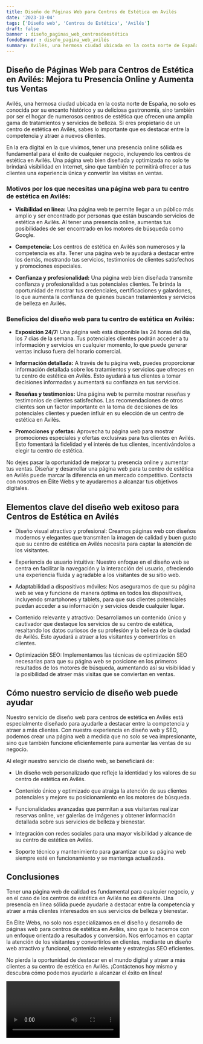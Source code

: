 ```yaml
---
title: Diseño de Páginas Web para Centros de Estética en Avilés
date: '2023-10-04'
tags: ['Diseño web', 'Centros de Estética', 'Avilés']
draft: false
banner : diseño_paginas_web_centrosdeestética
fondoBanner : diseño_pagina_web_avilés
summary: Avilés, una hermosa ciudad ubicada en la costa norte de España, no solo es conocida por su encanto histórico y su deliciosa gastronomía, sino también por ser el hogar de numerosos centros de estética que ofrecen una amplia gama de tratamientos y servicios de belleza. Si eres propietario de un centro de estética en Avilés, sabes lo importante que es destacar entre la competencia y atraer a nuevos clientes.
---
```


## **Diseño de Páginas Web para Centros de Estética en Avilés: Mejora tu Presencia Online y Aumenta tus Ventas**

Avilés, una hermosa ciudad ubicada en la costa norte de España, no solo es conocida por su encanto histórico y su deliciosa gastronomía, sino también por ser el hogar de numerosos centros de estética que ofrecen una amplia gama de tratamientos y servicios de belleza. Si eres propietario de un centro de estética en Avilés, sabes lo importante que es destacar entre la competencia y atraer a nuevos clientes.

En la era digital en la que vivimos, tener una presencia online sólida es fundamental para el éxito de cualquier negocio, incluyendo los centros de estética en Avilés. Una página web bien diseñada y optimizada no solo te brindará visibilidad en Internet, sino que también te permitirá ofrecer a tus clientes una experiencia única y convertir las visitas en ventas. 

### **Motivos por los que necesitas una página web para tu centro de estética en Avilés:**

- **Visibilidad en línea:** Una página web te permite llegar a un público más amplio y ser encontrado por personas que están buscando servicios de estética en Avilés. Al tener una presencia online, aumentas tus posibilidades de ser encontrado en los motores de búsqueda como Google.

- **Competencia:** Los centros de estética en Avilés son numerosos y la competencia es alta. Tener una página web te ayudará a destacar entre los demás, mostrando tus servicios, testimonios de clientes satisfechos y promociones especiales.

- **Confianza y profesionalidad:** Una página web bien diseñada transmite confianza y profesionalidad a tus potenciales clientes. Te brinda la oportunidad de mostrar tus credenciales, certificaciones y galardones, lo que aumenta la confianza de quienes buscan tratamientos y servicios de belleza en Avilés.

### **Beneficios del diseño web para tu centro de estética en Avilés:**

- **Exposición 24/7:** Una página web está disponible las 24 horas del día, los 7 días de la semana. Tus potenciales clientes podrán acceder a tu información y servicios en cualquier momento, lo que puede generar ventas incluso fuera del horario comercial.

- **Información detallada:** A través de tu página web, puedes proporcionar información detallada sobre los tratamientos y servicios que ofreces en tu centro de estética en Avilés. Esto ayudará a tus clientes a tomar decisiones informadas y aumentará su confianza en tus servicios.

- **Reseñas y testimonios:** Una página web te permite mostrar reseñas y testimonios de clientes satisfechos. Las recomendaciones de otros clientes son un factor importante en la toma de decisiones de los potenciales clientes y pueden influir en su elección de un centro de estética en Avilés.

- **Promociones y ofertas:** Aprovecha tu página web para mostrar promociones especiales y ofertas exclusivas para tus clientes en Avilés. Esto fomentará la fidelidad y el interés de tus clientes, incentivándolos a elegir tu centro de estética.

No dejes pasar la oportunidad de mejorar tu presencia online y aumentar tus ventas. Diseñar y desarrollar una página web para tu centro de estética en Avilés puede marcar la diferencia en un mercado competitivo. Contacta con nosotros en Élite Webs y te ayudaremos a alcanzar tus objetivos digitales.

<GifSeo />

<Cta />

## Elementos clave del diseño web exitoso para Centros de Estética en Avilés

- Diseño visual atractivo y profesional: Creamos páginas web con diseños modernos y elegantes que transmiten la imagen de calidad y buen gusto que su centro de estética en Avilés necesita para captar la atención de los visitantes.

- Experiencia de usuario intuitiva: Nuestro enfoque en el diseño web se centra en facilitar la navegación y la interacción del usuario, ofreciendo una experiencia fluida y agradable a los visitantes de su sitio web. 

- Adaptabilidad a dispositivos móviles: Nos aseguramos de que su página web se vea y funcione de manera óptima en todos los dispositivos, incluyendo smartphones y tablets, para que sus clientes potenciales puedan acceder a su información y servicios desde cualquier lugar.

- Contenido relevante y atractivo: Desarrollamos un contenido único y cautivador que destaque los servicios de su centro de estética, resaltando los datos curiosos de su profesión y la belleza de la ciudad de Avilés. Esto ayudará a atraer a los visitantes y convertirlos en clientes.

- Optimización SEO: Implementamos las técnicas de optimización SEO necesarias para que su página web se posicione en los primeros resultados de los motores de búsqueda, aumentando así su visibilidad y la posibilidad de atraer más visitas que se conviertan en ventas.

## Cómo nuestro servicio de diseño web puede ayudar

Nuestro servicio de diseño web para centros de estética en Avilés está especialmente diseñado para ayudarle a destacar entre la competencia y atraer a más clientes. Con nuestra experiencia en diseño web y SEO, podemos crear una página web a medida que no solo se vea impresionante, sino que también funcione eficientemente para aumentar las ventas de su negocio.

Al elegir nuestro servicio de diseño web, se beneficiará de:

- Un diseño web personalizado que refleje la identidad y los valores de su centro de estética en Avilés.

- Contenido único y optimizado que atraiga la atención de sus clientes potenciales y mejore su posicionamiento en los motores de búsqueda.

- Funcionalidades avanzadas que permitan a sus visitantes realizar reservas online, ver galerías de imágenes y obtener información detallada sobre sus servicios de belleza y bienestar.

- Integración con redes sociales para una mayor visibilidad y alcance de su centro de estética en Avilés.

- Soporte técnico y mantenimiento para garantizar que su página web siempre esté en funcionamiento y se mantenga actualizada.

## Conclusiones

Tener una página web de calidad es fundamental para cualquier negocio, y en el caso de los centros de estética en Avilés no es diferente. Una presencia en línea sólida puede ayudarle a destacar entre la competencia y atraer a más clientes interesados en sus servicios de belleza y bienestar.

En Élite Webs, no solo nos especializamos en el diseño y desarrollo de páginas web para centros de estética en Avilés, sino que lo hacemos con un enfoque orientado a resultados y conversión. Nos enfocamos en captar la atención de los visitantes y convertirlos en clientes, mediante un diseño web atractivo y funcional, contenido relevante y estrategias SEO eficientes.

No pierda la oportunidad de destacar en el mundo digital y atraer a más clientes a su centro de estética en Avilés. ¡Contáctenos hoy mismo y descubra cómo podemos ayudarle a alcanzar el éxito en línea!

<Video />

<CtaBot job='Centros de Estética' city='Avilés'/>

<Gmaps query='Avilés+españa+maps' />